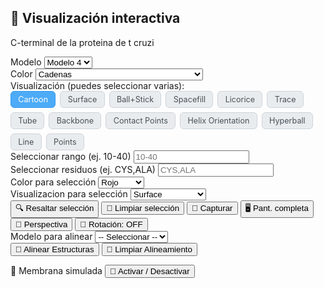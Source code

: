 ## 🧬 Visualización interactiva

C-terminal de la proteina de t cruzi

```{=html}
<style>
  /* Estilos para los botones toggle de representaciones */
  .rep-toggle-group {
    display: flex;
    flex-wrap: wrap;
    gap: 0.5em;
  }
  .rep-toggle-button {
    padding: 0.4em 0.9em;
    background: #e9ecef;
    border-radius: 6px;
    border: 1px solid #ced4da;
    cursor: pointer;
    user-select: none;
    font-size: 0.9em;
    color: #495057;
    transition: background-color 0.2s, border-color 0.2s, color 0.2s;
  }
  .rep-toggle-button.active {
    background: #4dabf7;
    border-color: #339af0;
    color: white;
  }
  
</style>

<div class="viewer-controls">

  <!-- Select para modelos -->
  <div class="control-group">
    <label for="model-select">Modelo</label>
    <select id="model-select" class="styled-select">
      <option value="structure_file/fold_2025_05_13_12_36_178_44_dominio_c_terminal_model_0.cif">Modelo 0</option>
      <option value="structure_file/fold_2025_05_13_12_36_178_44_dominio_c_terminal_model_1.cif">Modelo 1</option>
      <option value="structure_file/fold_2025_05_13_12_36_178_44_dominio_c_terminal_model_2.cif">Modelo 2</option>
      <option value="structure_file/fold_2025_05_13_12_36_178_44_dominio_c_terminal_model_3.cif">Modelo 3</option>
      <option value="structure_file/fold_2025_05_13_12_36_178_44_dominio_c_terminal_model_4.cif" selected>Modelo 4</option>
    </select>
  </div>

  <!-- Select para color -->
  <div class="control-group">
    <label for="color-select">Color</label>
    <select id="color-select" class="styled-select">
      <option value="chainid" selected>Cadenas</option>
      <option value="element">Elemento</option>
      <option value="resname">Residuo</option>
      <option value="residueindex">Índice</option>
      <option value="uniform">Uniforme</option>
      <option value="secondary">Estructura Secundaria (Helix/Sheet/Loop)</option>
      <option value="hydrophobicity">Hidrofobicidad</option>
      <option value="bfactor">B-factor (Flexibilidad)</option>
      <option value="spectrum">Espectro (Rainbow)</option>
      <option value="sstruc">Tipo de Hélice (α/β/π)</option>
      <option value="modelindex">Por Modelo (NMR/Multi-model)</option>
      <option value="partialcharge">Carga Parcial</option>
    </select>
  </div>

  <!-- Botones toggle para visualización múltiple -->
  <div class="control-group" style="flex-direction: column; align-items: flex-start;">
    <label>Visualización (puedes seleccionar varias):</label>
    <div id="rep-toggle-group" class="rep-toggle-group">
      <div class="rep-toggle-button active" data-rep="cartoon">Cartoon</div>
      <div class="rep-toggle-button" data-rep="surface">Surface</div>
      <div class="rep-toggle-button" data-rep="ball+stick">Ball+Stick</div>
      <div class="rep-toggle-button" data-rep="spacefill">Spacefill</div>
      <div class="rep-toggle-button" data-rep="licorice">Licorice</div>
      <div class="rep-toggle-button" data-rep="trace">Trace</div>
      <div class="rep-toggle-button" data-rep="tube">Tube</div>
      <div class="rep-toggle-button" data-rep="backbone">Backbone</div>
      <div class="rep-toggle-button" data-rep="contact">Contact Points</div>
      <div class="rep-toggle-button" data-rep="helixorient">Helix Orientation</div>
      <div class="rep-toggle-button" data-rep="hyperball">Hyperball</div>
      <div class="rep-toggle-button" data-rep="line">Line</div>
      <div class="rep-toggle-button" data-rep="point">Points</div>
    </div>
  </div>
  
<!-- Selección por rango de residuos -->
<div class="control-group">
  <label for="range-select">Seleccionar rango (ej. 10-40)</label>
  <input type="text" id="range-select" placeholder="10-40" class="styled-select">
</div>

<!-- Selección por tipo de aminoácido -->
<div class="control-group">
  <label for="residue-select">Seleccionar residuos (ej. CYS,ALA)</label>
  <input type="text" id="residue-select" placeholder="CYS,ALA" class="styled-select">
</div>

<!-- Estilo para selección -->
<div class="control-group">
  <label for="highlight-color">Color para selección</label>
  <select id="highlight-color" class="styled-select">
    <option value="red">Rojo</option>
    <option value="green">Verde</option>
    <option value="blue">Azul</option>
    <option value="yellow">Amarillo</option>
    <option value="magenta">Magenta</option>
    <option value="cyan">Cian</option>
    <option value="resname">Residuo</option>
  </select>
</div>

<div class="control-group">
  <label for="highlight-style">Visualizacion para selección</label>
  <select id="highlight-style" class="styled-select">
     <option value="surface">Surface</option>
     <option value="ball+stick">Ball+Stick</option>
     <option value="spacefill">Spacefill</option>
     <option value="licorice">Licorice</option>
     <option value="trace">Trace</option>
     <option value="tube">Tube</option>
     <option value="backbone">Backbone</option>
     <option value="contact">Contact Points</option>
     <option value="helixorient">Helix Orientation</option>
     <option value="hyperball">Hyperball</option>
     <option value="line">Line</option>
     <option value="point">Points</option>
  </select>
</div>


<button onclick="resaltarSeleccion()">🔍 Resaltar selección</button>
<button onclick="limpiarSeleccion()">🧹 Limpiar selección</button>

 
  <button onclick="descargarImagen()">
    <span class="icon">📸</span> Capturar
  </button>
  
  <button onclick="pantallaCompleta()">
    <span class="icon">🖥️</span> Pant. completa
  </button>
  
  <button onclick="cambiarPerspectiva()">
    <span class="icon">🎥</span> Perspectiva
  </button>
  
  <button id="autoSpinBtn" onclick="toggleAutoSpin()">
    <span class="icon">🔄</span> Rotación: OFF
  </button>
</div>

<!-- Selector para alineamiento -->
<div class="control-group">
  <label for="align-select">Modelo para alinear</label>
  <select id="align-select" class="styled-select">
    <option value="">-- Seleccionar --</option>
    <option value="structure_file/fold_2025_05_13_12_36_178_44_dominio_c_terminal_model_0.cif">Modelo 0</option>
    <option value="structure_file/fold_2025_05_13_12_36_178_44_dominio_c_terminal_model_1.cif">Modelo 1</option>
    <option value="structure_file/fold_2025_05_13_12_36_178_44_dominio_c_terminal_model_2.cif">Modelo 2</option>
    <option value="structure_file/fold_2025_05_13_12_36_178_44_dominio_c_terminal_model_3.cif">Modelo 3</option>
  </select>
</div>

<button onclick="alinearEstructuras()">🔄 Alinear Estructuras</button>
<button onclick="limpiarAlineamiento()">🧹 Limpiar Alineamiento</button>

<div class="control-group" style="margin-top:1em;">
  <label>🧫 Membrana simulada</label>
  <button onclick="toggleMembrane()">🔁 Activar / Desactivar</button>
<!-- Posición -->
<!-- <div>
  <label>Membrane X: <input id="membrane-x" type="range" min="-20" max="20" step="0.5" value="0" oninput="updateMembranePosition()"></label>
</div>
<div>
  <label>Membrane Y: <input id="membrane-y" type="range" min="-20" max="20" step="0.5" value="0" oninput="updateMembranePosition()"></label>
</div>
<div>
  <label>Membrane Z: <input id="membrane-z" type="range" min="-20" max="20" step="0.5" value="0" oninput="updateMembranePosition()"></label>
</div> -->

<!-- Rotación -->
<!-- <div>
  <label>Rotate X: <input id="membrane-rot-x" type="range" min="0" max="360" step="1" value="0" oninput="updateMembraneRotation()"></label>
</div>
<div>
  <label>Rotate Y: <input id="membrane-rot-y" type="range" min="0" max="360" step="1" value="0" oninput="updateMembraneRotation()"></label>
</div>
<div>
  <label>Rotate Z: <input id="membrane-rot-z" type="range" min="0" max="360" step="1" value="0" oninput="updateMembraneRotation()"></label>
</div> -->

<!-- Grosor -->
<!-- <div>
  <label>Thickness: <input id="membrane-thickness" type="range" min="0.5" max="2" step="0.08" value="1" oninput="updateMembraneThickness()"></label>
</div> -->



<div id="viewport" style="width: 100%; height: 600px;"></div>

<script src="https://unpkg.com/ngl@2.0.0-dev.38/dist/ngl.js"></script>
<script>
  let stage = new NGL.Stage("viewport", { backgroundColor: "white" });
  let currentComponent;
  let currentPerspective = "perspective";
  let autoSpin = false;

  // Representaciones activas: cartoon activo por defecto
  let activeReps = new Set(["cartoon"]);

  // Función para cargar modelo
  function cargarModelo(file) {
    stage.removeAllComponents();
    stage.loadFile(file).then(component => {
      currentComponent = component;
      actualizarRepresentaciones();
      stage.autoView();
      stage.setSpin(autoSpin);
      actualizarBotonAutoSpin();
    });
  }

  // Actualiza las representaciones activas según activeReps y color
  function actualizarRepresentaciones() {
    if (!currentComponent) return;
    currentComponent.removeAllRepresentations();
    const color = document.getElementById("color-select").value;
    activeReps.forEach(rep => {
      currentComponent.addRepresentation(rep, { colorScheme: color });
    });
    currentComponent.autoView();
  }

  // Cambiar color: actualiza todas las representaciones
  document.getElementById("color-select").addEventListener("change", actualizarRepresentaciones);

  // Manejar clics en botones toggle de representaciones
  document.getElementById("rep-toggle-group").addEventListener("click", e => {
    if (!e.target.classList.contains("rep-toggle-button")) return;
    const rep = e.target.getAttribute("data-rep");
    if (activeReps.has(rep)) {
      activeReps.delete(rep);
      e.target.classList.remove("active");
    } else {
      activeReps.add(rep);
      e.target.classList.add("active");
    }
    actualizarRepresentaciones();
  });

  // Cambio de modelo
  document.getElementById("model-select").addEventListener("change", e => {
    cargarModelo(e.target.value);
  });

  // Funciones auxiliares
  function toggleAutoSpin() {
    autoSpin = !autoSpin;
    stage.setSpin(autoSpin);
    actualizarBotonAutoSpin();
  }

  function actualizarBotonAutoSpin() {
    const btn = document.getElementById("autoSpinBtn");
    btn.textContent = autoSpin ? "🔄 Auto-rotación: ON" : "🔄 Auto-rotación: OFF";
  }

  function descargarImagen() {
    stage.makeImage({ factor: 2 }).then(blob => {
      NGL.download(blob, "estructura.png");
    });
  }

  function pantallaCompleta() {
    const elem = document.getElementById("viewport");
    if (elem.requestFullscreen) {
      elem.requestFullscreen();
    } else if (elem.webkitRequestFullscreen) {
      elem.webkitRequestFullscreen();
    } else if (elem.msRequestFullscreen) {
      elem.msRequestFullscreen();
    }
  }

  function cambiarPerspectiva() {
    currentPerspective = (currentPerspective === "perspective") ? "orthographic" : "perspective";
    stage.setParameters({ cameraType: currentPerspective });
  }

 function resaltarSeleccion() {
  if (!currentComponent) return;

  const rango = document.getElementById("range-select").value.trim();
  const residuos = document.getElementById("residue-select").value.trim();
  const color = document.getElementById("highlight-color").value;
  const style = document.getElementById("highlight-style").value;
  
  let seleccion = [];

  if (rango.match(/^\d+\s*-\s*\d+$/)) {
    const [start, end] = rango.split("-").map(v => v.trim());
    seleccion.push(`${start}-${end}`);
  }

  if (residuos.length > 0) {
    const residuosClean = residuos.split(",").map(r => r.trim().toUpperCase()).filter(r => r.length === 3);
    if (residuosClean.length > 0) {
      const resList = residuosClean.join(" ");
      seleccion.push(`:resname ${resList}`);
    } else {
      alert("Ingrese residuos válidos (3 letras cada uno, separados por coma). Ej: CYS,ALA");
      return;
    }
  }

  const selString = seleccion.join(" and ");

  if (selString) {
    currentComponent.addRepresentation(style, {
      sele: selString,
      color: color,
      opacity: 1.0
    });
  }
}

function limpiarSeleccion() {
  if (!currentComponent) return;

  // Eliminamos todas las representaciones para empezar limpio
  currentComponent.removeAllRepresentations();

  // Volvemos a agregar solo la representación base, por ejemplo cartoon gris
  currentComponent.addRepresentation("cartoon", {
    color: "chainid",
    opacity: 1
  });

  // Actualizamos la vista
  currentComponent.autoView();
}


  let alignedComponent; // para guardar el modelo alineado

  function alinearEstructuras() {
    const fileToAlign = document.getElementById("align-select").value;
    if (!fileToAlign || !currentComponent) {
      alert("Por favor, selecciona un modelo y asegúrate de que uno esté cargado.");
      return;
    }

    // Si ya había un componente alineado, lo removemos
    if (alignedComponent) {
      alignedComponent.removeRepresentation(alignedComponent.representationsList[0]);
      stage.removeComponent(alignedComponent);
      alignedComponent = null;
    }

    // Cargamos el modelo a alinear
    stage.loadFile(fileToAlign).then(component => {
      alignedComponent = component;

      // Alineamos el componente nuevo al componente actual
      alignedComponent.superpose(currentComponent);

      // Mostramos con cartoon por defecto
      alignedComponent.addRepresentation("cartoon", { color: "modelindex" });

      // Lo agregamos a la vista
      alignedComponent.autoView();

      calcularRMSD(); 
    });
  }

  function limpiarAlineamiento() {
    if (alignedComponent) {
      alignedComponent.removeAllRepresentations();
      stage.removeComponent(alignedComponent);
      alignedComponent = null;
    }
    stage.autoView();
  }


let membraneComponent = null;  // para guardar la membrana
let membranePosition = { x: 0, y: 0, z: 0 };
let membraneRotation = { x: 0, y: 0, z: 0 };  // nueva variable para rotación
let membraneThickness = 1;  // nuevo para controlar grosor (escala del spacing)

// function crearMembrana() {
//   if (membraneComponent) {
//     stage.removeComponent(membraneComponent);
//     membraneComponent = null;
//   }

//   let pdbText = "HEADER    Simulated membrane\n";

//   const gridSize = 20;              // tamaño del plano de membrana
//   const spacing = 2.0;              // espaciado entre átomos
// const totalThickness = membraneThickness * 10;  // escala total del grosor en Ångstroms (ajustable)
// const thicknessLayers = Math.max(1, Math.round(membraneThickness));
// const zSpacing = thicknessLayers > 1 ? totalThickness / (thicknessLayers - 1) : 0;
//   // cantidad de capas

//   let atomIndex = 1;

//   for (let k = -Math.floor(thicknessLayers / 2); k <= Math.floor(thicknessLayers / 2); k++) {
//     for (let i = -gridSize / 2; i < gridSize / 2; i++) {
//       for (let j = -gridSize / 2; j < gridSize / 2; j++) {
//         // Posición original (plano XY, capas en Z)
//         let x = i * spacing;
//         let y = j * spacing;
//         let z = k * zSpacing;

//         // Convertir grados a radianes para las rotaciones
//         const degToRad = Math.PI / 180;
//         let rx = membraneRotation.x * degToRad;
//         let ry = membraneRotation.y * degToRad;
//         let rz = membraneRotation.z * degToRad;

//         // Rotación en X
//         let y1 = y * Math.cos(rx) - z * Math.sin(rx);
//         let z1 = y * Math.sin(rx) + z * Math.cos(rx);
//         y = y1;
//         z = z1;

//         // Rotación en Y
//         let x1 = x * Math.cos(ry) + z * Math.sin(ry);
//         let z2 = -x * Math.sin(ry) + z * Math.cos(ry);
//         x = x1;
//         z = z2;

//         // Rotación en Z
//         let x2 = x * Math.cos(rz) - y * Math.sin(rz);
//         let y2 = x * Math.sin(rz) + y * Math.cos(rz);
//         x = x2;
//         y = y2;

//         // Agregar desplazamiento de posición
//         x += membranePosition.x;
//         y += membranePosition.y;
//         z += membranePosition.z;

//         pdbText += `HETATM${String(atomIndex).padStart(5, ' ')}  C   MEM A   1    ${x.toFixed(3).padStart(8, ' ')}${y.toFixed(3).padStart(8, ' ')}${z.toFixed(3).padStart(8, ' ')}  1.00  0.00           C\n`;
//         atomIndex++;
//       }
//     }
//   }

//   pdbText += "END\n";

//   stage.loadFile(new Blob([pdbText], { type: "text/plain" }), { ext: "pdb" }).then(component => {
//     membraneComponent = component;
//     membraneComponent.addRepresentation("ball+stick", {
//       colorValue: "orange",
//       radius: 0.8,
//       scale: 1.0,
//       opacity: 0.5,
//     });
//     stage.autoView();
//   });
// }


// // Función para activar/desactivar membrana
// function toggleMembrane() {
//   if (membraneComponent) {
//     stage.removeComponent(membraneComponent);
//     membraneComponent = null;
//   } else {
//     crearMembrana();
//   }
// }

// // Actualizar posición de membrana según sliders
// function updateMembranePosition() {
//   membranePosition.x = parseFloat(document.getElementById("membrane-x").value);
//   membranePosition.y = parseFloat(document.getElementById("membrane-y").value);
//   membranePosition.z = parseFloat(document.getElementById("membrane-z").value);

//   if (membraneComponent) {
//     crearMembrana();
//   }
// }

// // Actualizar rotación de membrana según sliders
// function updateMembraneRotation() {
//   membraneRotation.x = parseFloat(document.getElementById("membrane-rot-x").value);
//   membraneRotation.y = parseFloat(document.getElementById("membrane-rot-y").value);
//   membraneRotation.z = parseFloat(document.getElementById("membrane-rot-z").value);

//   if (membraneComponent) {
//     crearMembrana();
//   }
// }

// // Actualizar grosor de membrana
// function updateMembraneThickness() {
//   membraneThickness = parseFloat(document.getElementById("membrane-thickness").value);

//   if (membraneComponent) {
//     crearMembrana();
//   }
// }


  // Carga inicial
  cargarModelo(document.getElementById("model-select").value);
  
</script>


```
